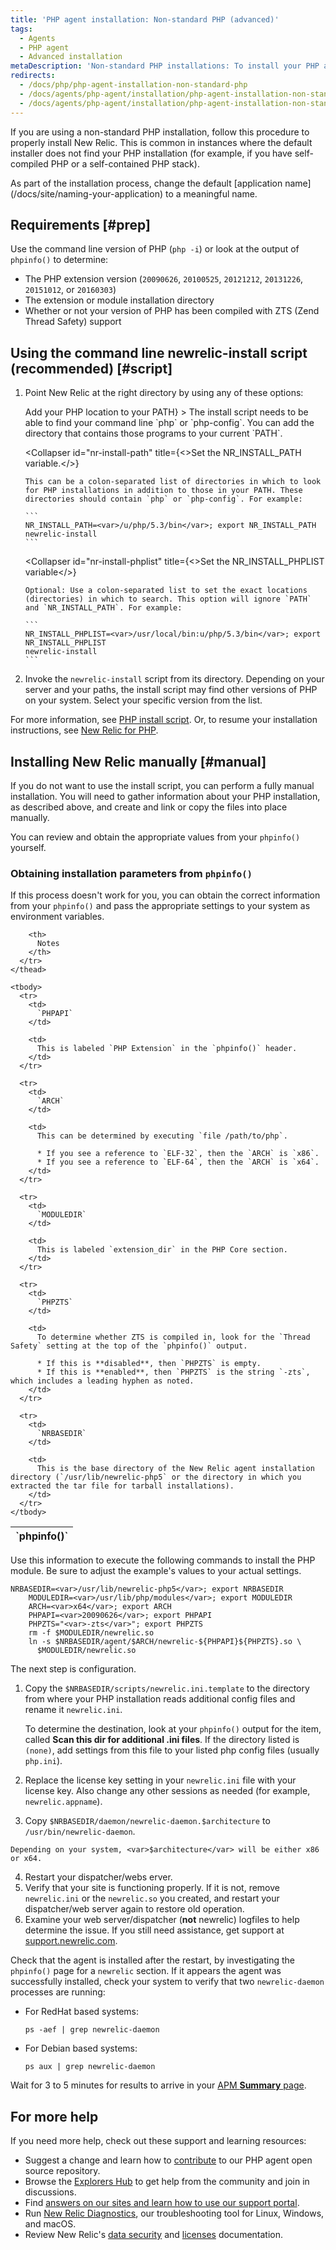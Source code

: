 ```yaml
---
title: 'PHP agent installation: Non-standard PHP (advanced)'
tags:
  - Agents
  - PHP agent
  - Advanced installation
metaDescription: 'Non-standard PHP installations: To install your PHP agent with the newrelic-install script, or to install manually, start here.'
redirects:
  - /docs/php/php-agent-installation-non-standard-php
  - /docs/agents/php-agent/installation/php-agent-installation-non-standard-php
  - /docs/agents/php-agent/installation/php-agent-installation-non-standard-php-advanced
---
```


If you are using a non-standard PHP installation, follow this procedure to properly install New Relic. This is common in instances where the default installer does not find your PHP installation (for example, if you have self-compiled PHP or a self-contained PHP stack).

<Callout variant="important">
  As part of the installation process, change the default [application name](/docs/site/naming-your-application) to a meaningful name.
</Callout>

## Requirements [#prep]

Use the command line version of PHP (`php -i`) or look at the output of `phpinfo()` to determine:

* The PHP extension version (`20090626`, `20100525`, `20121212`, `20131226`, `20151012`, or `20160303`)
* The extension or module installation directory
* Whether or not your version of PHP has been compiled with ZTS (Zend Thread Safety) support

## Using the command line newrelic-install script (recommended) [#script]

1. Point New Relic at the right directory by using any of these options:

   <CollapserGroup>
     <Collapser
       id="add-php-to-path"
       title={<>Add your PHP location to your <InlineCode>PATH</InlineCode></>}
     >
       The install script needs to be able to find your command line `php` or `php-config`. You can add the directory that contains those programs to your current `PATH`.
     </Collapser>

     <Collapser
       id="nr-install-path"
       title={<>Set the <InlineCode>NR_INSTALL_PATH</InlineCode> variable.</>}
     >
       This can be a colon-separated list of directories in which to look for PHP installations in addition to those in your PATH. These directories should contain `php` or `php-config`. For example:

       ```
       NR_INSTALL_PATH=<var>/u/php/5.3/bin</var>; export NR_INSTALL_PATH
       newrelic-install
       ```
     </Collapser>

     <Collapser
       id="nr-install-phplist"
       title={<>Set the <InlineCode>NR_INSTALL_PHPLIST</InlineCode> variable</>}
     >
       Optional: Use a colon-separated list to set the exact locations (directories) in which to search. This option will ignore `PATH` and `NR_INSTALL_PATH`. For example:

       ```
       NR_INSTALL_PHPLIST=<var>/usr/local/bin:u/php/5.3/bin</var>; export NR_INSTALL_PHPLIST
       newrelic-install
       ```
     </Collapser>
   </CollapserGroup>
2. Invoke the `newrelic-install` script from its directory. Depending on your server and your paths, the install script may find other versions of PHP on your system. Select your specific version from the list.

For more information, see [PHP install script](/docs/agents/php-agent/installation/newrelic-install-script). Or, to resume your installation instructions, see [New Relic for PHP](/docs/agents/php-agent/getting-started/new-relic-php).

## Installing New Relic manually [#manual]

If you do not want to use the install script, you can perform a fully manual installation. You will need to gather information about your PHP installation, as described above, and create and link or copy the files into place manually.

You can review and obtain the appropriate values from your `phpinfo()` yourself.

### Obtaining installation parameters from `phpinfo()`

If this process doesn't work for you, you can obtain the correct information from your `phpinfo()` and pass the appropriate settings to your system as environment variables.

  <table>
    <thead>
      <tr>
        <th width={125}>
          `phpinfo()`
        </th>

        <th>
          Notes
        </th>
      </tr>
    </thead>

    <tbody>
      <tr>
        <td>
          `PHPAPI`
        </td>

        <td>
          This is labeled `PHP Extension` in the `phpinfo()` header.
        </td>
      </tr>

      <tr>
        <td>
          `ARCH`
        </td>

        <td>
          This can be determined by executing `file /path/to/php`.

          * If you see a reference to `ELF-32`, then the `ARCH` is `x86`.
          * If you see a reference to `ELF-64`, then the `ARCH` is `x64`.
        </td>
      </tr>

      <tr>
        <td>
          `MODULEDIR`
        </td>

        <td>
          This is labeled `extension_dir` in the PHP Core section.
        </td>
      </tr>

      <tr>
        <td>
          `PHPZTS`
        </td>

        <td>
          To determine whether ZTS is compiled in, look for the `Thread Safety` setting at the top of the `phpinfo()` output.

          * If this is **disabled**, then `PHPZTS` is empty.
          * If this is **enabled**, then `PHPZTS` is the string `-zts`, which includes a leading hyphen as noted.
        </td>
      </tr>

      <tr>
        <td>
          `NRBASEDIR`
        </td>

        <td>
          This is the base directory of the New Relic agent installation directory (`/usr/lib/newrelic-php5` or the directory in which you extracted the tar file for tarball installations).
        </td>
      </tr>
    </tbody>
  </table>

  Use this information to execute the following commands to install the PHP module. Be sure to adjust the example's values to your actual settings.

  ```
  NRBASEDIR=<var>/usr/lib/newrelic-php5</var>; export NRBASEDIR
      MODULEDIR=<var>/usr/lib/php/modules</var>; export MODULEDIR
      ARCH=<var>x64</var>; export ARCH
      PHPAPI=<var>20090626</var>; export PHPAPI
      PHPZTS="<var>-zts</var>"; export PHPZTS
      rm -f $MODULEDIR/newrelic.so
      ln -s $NRBASEDIR/agent/$ARCH/newrelic-${PHPAPI}${PHPZTS}.so \
        $MODULEDIR/newrelic.so
  ```

  The next step is configuration.

  1. Copy the `$NRBASEDIR/scripts/newrelic.ini.template` to the directory from where your PHP installation reads additional config files and rename it `newrelic.ini`.

      To determine the destination, look at your `phpinfo()` output for the item, called **Scan this dir for additional .ini files**. If the directory listed is `(none)`, add settings from this file to your listed php config files (usually `php.ini`).
  2. Replace the license key setting in your `newrelic.ini` file with your license key. Also change any other sessions as needed (for example, `newrelic.appname`).
  3. Copy `$NRBASEDIR/daemon/newrelic-daemon.$architecture` to `/usr/bin/newrelic-daemon`.

    Depending on your system, <var>$architecture</var> will be either x86 or x64.
  4. Restart your dispatcher/webs erver.
  5. Verify that your site is functioning properly. If it is not, remove `newrelic.ini` or the `newrelic.so` you created, and restart your dispatcher/web server again to restore old operation.
  6. Examine your web server/dispatcher (**not** newrelic) logfiles to help determine the issue. If you still need assistance, get support at [support.newrelic.com](https://support.newrelic.com).

  Check that the agent is installed after the restart, by investigating the `phpinfo()` page for a `newrelic` section. If it appears the agent was successfully installed, check your system to verify that two `newrelic-daemon` processes are running:

  * For RedHat based systems:

    ```
    ps -aef | grep newrelic-daemon
    ```
  * For Debian based systems:

    ```
    ps aux | grep newrelic-daemon
    ```

Wait for 3 to 5 minutes for results to arrive in your [APM **Summary** page](/docs/applications-menu/applications-overview).

## For more help

If you need more help, check out these support and learning resources:

* Suggest a change and learn how to [contribute](https://github.com/newrelic/newrelic-php-agent/issues) to our PHP agent open source repository.
* Browse the [Explorers Hub](https://discuss.newrelic.com/) to get help from the community and join in discussions.
* Find [answers on our sites and learn how to use our support portal](https://docs.newrelic.com/docs/using-new-relic/welcome-new-relic/get-started/find-help-use-support-portal/).
* Run [New Relic Diagnostics](https://docs.newrelic.com/docs/using-new-relic/cross-product-functions/troubleshooting/new-relic-diagnostics/), our troubleshooting tool for Linux, Windows, and macOS.
* Review New Relic's [data security](https://docs.newrelic.com/docs/security/) and [licenses](https://docs.newrelic.com/docs/licenses/) documentation.